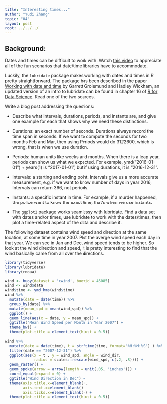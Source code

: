 ```yaml
---
title: "Interesting times..."
author: "Yudi Zhang"
topic: "04"
layout: post
root: ../../../
---
```



## Background:

Dates and times can be difficult to work with. Watch [this video](https://www.youtube.com/watch?v=-5wpm-gesOY) to appreciate all of the fun scenarios that date/time libraries have to accommodate. 

Luckily, the `lubridate` package makes working with dates and times in R pretty straightforward. The package has been described in the paper [Working with date and time](http://www.jstatsoft.org/v40/i03/) by Garrett Grolemund and Hadley Wickham, an updated version of an intro to lubridate can be found in chapter 16 of [R for Data Science](https://r4ds.had.co.nz/dates-and-times.html). Read one of the two sources.

Write a blog post addressing the questions:


- Describe what intervals, durations, periods, and instants are, and give one example for each that shows why we need these distinctions.

- Durations: an exact number of seconds. Durations always record the time span in seconds. If we want to compute the seconds for two months Feb and Mar, then using Periods would do 31*2*2600, which is wrong, that is when we use duration.
- Periods: human units like weeks and months. When there is a leap year, periods can show us what we expected. For example, ymd("2016-01-01") + years(1) is "2017-01-01", but if using durations, it is "2016-12-31".
- Intervals: a starting and ending point. Intervals give us a more accurate measurement, e.g. if we want to know number of days in year 2016, Intervals can return 366, not periods.
- Instants: a specific instant in time. For example, if a murder happened, the police want to know the exact time, that's when we use instants.

- The `ggplot2` package works seamlessy with lubridate. Find a data set with dates and/or times, use lubridate to work with the dates/times, then plot a time-related aspect of the data and describe it.  

The following dataset contains wind speed and direction at the same location, at some time in year 2007. Plot the averge wind speed each day in that year. We can see in Jan and Dec, wind speed tends to be higher. So look at the wind direction and speed, it is pretty interesting to find that the wind basically came from all over the directions.

```r
library(tidyverse)
library(lubridate)
library(rnoaa)

wind <- buoy(dataset = 'cwind', buoyid = 46085)
wind <- wind$data
wind$time <- ymd_hms(wind$time)
wind %>% 
  mutate(date = date(time)) %>% 
  group_by(date) %>% 
  mutate(mean_spd = mean(wind_spd)) %>% 
  ggplot() +
  geom_line(aes(x = date, y = mean_spd)) + 
  ggtitle("Mean Wind Speed per Month in Year 2007") +
  theme_bw() +
  theme(plot.title = element_text(hjust = 0.5))
  
wind %>% 
  mutate(date = date(time), t = strftime(time, format="%H:%M:%S") ) %>% 
  filter(date == "2007-12-31") %>% 
  ggplot(aes(x = t , y = wind_spd, angle = wind_dir, 
             radius = scales::rescale(wind_spd, c(.2, .8)))) +
  geom_raster() +
  geom_spoke(arrow = arrow(length = unit(.05, 'inches'))) + 
  coord_equal(expand = 0) + 
  ggtitle("Wind Direction in Dec") +
  theme(axis.title.x=element_blank(),
        axis.text.x=element_blank(),
        axis.ticks.x=element_blank()) +
  theme(plot.title = element_text(hjust = 0.5))
```
